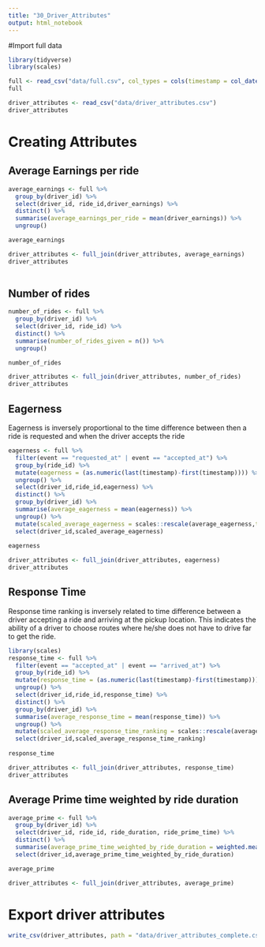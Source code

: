 ```yaml
---
title: "30_Driver_Attributes"
output: html_notebook
---
```


#Import full data
```r
library(tidyverse)
library(scales)

full <- read_csv("data/full.csv", col_types = cols(timestamp = col_datetime(format = "%Y-%m-%d%.%H:%M:%S%.")))
full

driver_attributes <- read_csv("data/driver_attributes.csv")
driver_attributes
```

# Creating Attributes

## Average Earnings per ride
```r
average_earnings <- full %>% 
  group_by(driver_id) %>% 
  select(driver_id, ride_id,driver_earnings) %>% 
  distinct() %>% 
  summarise(average_earnings_per_ride = mean(driver_earnings)) %>% 
  ungroup()

average_earnings

driver_attributes <- full_join(driver_attributes, average_earnings)
driver_attributes
  
```

## Number of rides
```r
number_of_rides <- full %>% 
  group_by(driver_id) %>% 
  select(driver_id, ride_id) %>% 
  distinct() %>% 
  summarise(number_of_rides_given = n()) %>% 
  ungroup()

number_of_rides

driver_attributes <- full_join(driver_attributes, number_of_rides)
driver_attributes
```
## Eagerness
Eagerness is inversely proportional to the time difference between then a ride is requested and when the driver accepts the ride

```r

eagerness <- full %>% 
  filter(event == "requested_at" | event == "accepted_at") %>% 
  group_by(ride_id) %>% 
  mutate(eagerness = (as.numeric(last(timestamp)-first(timestamp)))) %>% 
  ungroup() %>% 
  select(driver_id,ride_id,eagerness) %>% 
  distinct() %>% 
  group_by(driver_id) %>% 
  summarise(average_eagerness = mean(eagerness)) %>% 
  ungroup() %>% 
  mutate(scaled_average_eagerness = scales::rescale(average_eagerness,to=c(1,0))) %>% #inverse scaling
  select(driver_id,scaled_average_eagerness)
  
eagerness

driver_attributes <- full_join(driver_attributes, eagerness)
driver_attributes
```

## Response Time

Response time ranking is inversely related to time difference between a driver accepting a ride and arriving at the pickup location. This indicates the ability of a driver to choose routes where he/she does not have to drive far to get the ride.

```r
library(scales)
response_time <- full %>% 
  filter(event == "accepted_at" | event == "arrived_at") %>% 
  group_by(ride_id) %>% 
  mutate(response_time = (as.numeric(last(timestamp)-first(timestamp)))) %>% 
  ungroup() %>% 
  select(driver_id,ride_id,response_time) %>% 
  distinct() %>% 
  group_by(driver_id) %>% 
  summarise(average_response_time = mean(response_time)) %>% 
  ungroup() %>% 
  mutate(scaled_average_response_time_ranking = scales::rescale(average_response_time,to=c(1,0))) %>% #inverse scaling
  select(driver_id,scaled_average_response_time_ranking)
  
response_time

driver_attributes <- full_join(driver_attributes, response_time)
driver_attributes
```

## Average Prime time weighted by ride duration

```r
average_prime <- full %>% 
  group_by(driver_id) %>% 
  select(driver_id, ride_id, ride_duration, ride_prime_time) %>% 
  distinct() %>% 
  summarise(average_prime_time_weighted_by_ride_duration = weighted.mean(ride_prime_time,ride_duration)) %>% 
  select(driver_id,average_prime_time_weighted_by_ride_duration)

average_prime

driver_attributes <- full_join(driver_attributes, average_prime)
```

# Export driver attributes
```r
write_csv(driver_attributes, path = "data/driver_attributes_complete.csv")
```

